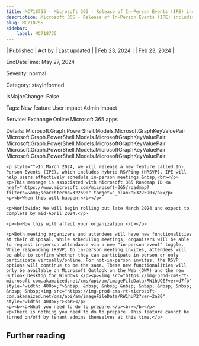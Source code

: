 ```yaml
---
title: MC718755 - Microsoft 365 - Release of In-Person Events (IPE) including Hybrid RSVPing (HRSVP)
description: Microsoft 365 - Release of In-Person Events (IPE) including Hybrid RSVPing (HRSVP)
slug: MC718755
sidebar:
    label: MC718755
---
```



| Published | Act by | Last updated |
| Feb 23, 2024 |  | Feb 23, 2024 |

EndDateTime: May 27, 2024

Severity: normal

Category: stayInformed

IsMajorChange: False

Tags: New feature User impact Admin impact

Service: Exchange Online Microsoft 365 apps

Details: Microsoft.Graph.PowerShell.Models.MicrosoftGraphKeyValuePair Microsoft.Graph.PowerShell.Models.MicrosoftGraphKeyValuePair Microsoft.Graph.PowerShell.Models.MicrosoftGraphKeyValuePair Microsoft.Graph.PowerShell.Models.MicrosoftGraphKeyValuePair Microsoft.Graph.PowerShell.Models.MicrosoftGraphKeyValuePair

```
<p style="">In March 2024, we will release a new feature called In-Person Events (IPE), which includes Hybrid RSVPing (HRSVP). IPE will help users effectively schedule in-person meetings.&nbsp;<br></p><p>This message is associated with Microsoft 365 Roadmap ID <a href="https://www.microsoft.com/microsoft-365/roadmap?filters=&amp;searchterms=322590" target="_blank">322590</a></p>
<p><b>When this will happen:</b></p>

<p>Worldwide: We will begin rolling out late March 2024 and expect to complete by mid-April 2024.</p>

<p><b>How this will affect your organization:</b></p>

<p>Both meeting organizers and attendees will have new functionalities at their disposal. While scheduling meetings, organizers will be able to request in-person attendance via a new "in-person event" toggle. While responding (RSVP) to in-person meeting invites, attendees will be able to confirm whether they can participate in-person or only participate virtually/online. For not-in-person invites, the RSVP options will continue to be the same. These new functionalities will only be available on Microsoft Outlook on the Web (OWA) and the new Outlook Desktop for Windows.</p><p><img src="https://img-prod-cms-rt-microsoft-com.akamaized.net/cms/api/am/imageFileData/RW1hUOZ?ver=d7fb" style="width: 400px;">&nbsp; &nbsp; &nbsp; &nbsp; &nbsp; &nbsp; &nbsp; &nbsp; &nbsp;<img src="https://img-prod-cms-rt-microsoft-com.akamaized.net/cms/api/am/imageFileData/RW1hUP2?ver=2a80" style="width: 400px;"><br></p>
<p><b><b>What you need to do to prepare:</b><br></b></p>
<p>There is nothing you need to do to prepare. This feature cannot be turned on/off by tenant admins themselves at this time.</p>
```

## Further reading
